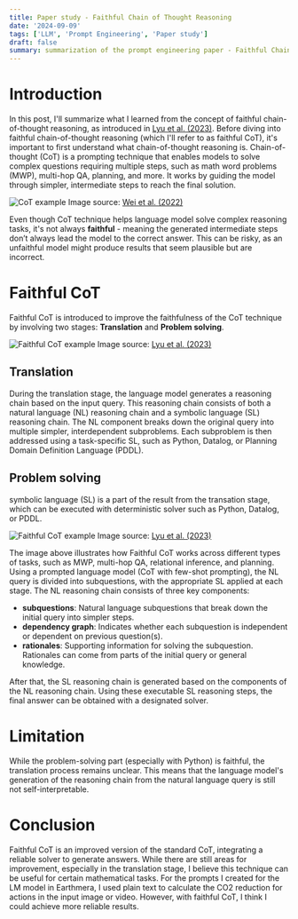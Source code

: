 ```yaml
---
title: Paper study - Faithful Chain of Thought Reasoning
date: '2024-09-09'
tags: ['LLM', 'Prompt Engineering', 'Paper study']
draft: false
summary: summarization of the prompt engineering paper - Faithful Chain of Thought Reasoning by Lyu et al.
---
```


# Introduction

In this post, I'll summarize what I learned from the concept of faithful chain-of-thought reasoning,
as introduced in [Lyu et al. (2023)](https://arxiv.org/abs/2301.13379). Before diving into faithful
chain-of-thought reasoning (which I'll refer to as faithful CoT), it's important to first
understand what chain-of-thought reasoning is. Chain-of-thought (CoT) is a prompting technique
that enables models to solve complex questions requiring multiple steps,
such as math word problems (MWP), multi-hop QA, planning, and more. It works by guiding the model through simpler,
intermediate steps to reach the final solution.

![CoT example](/static/images/blog/faithful-chain-of-thought-reasoning-paper-review/CoT-example.webp)
Image source: [Wei et al. (2022)](https://arxiv.org/abs/2201.11903)

Even though CoT technique helps language model solve complex reasoning tasks, it's not always **faithful** -
meaning the generated intermediate steps don’t always lead the model to the correct answer.
This can be risky, as an unfaithful model might produce results that seem plausible but are incorrect.

# Faithful CoT

Faithful CoT is introduced to improve the faithfulness of the CoT technique by involving two stages:
**Translation** and **Problem solving**.

![Faithful CoT example](/static/images/blog/faithful-chain-of-thought-reasoning-paper-review/Faithful-CoT.png)
Image source: [Lyu et al. (2023)](https://arxiv.org/abs/2301.13379)

## Translation

During the translation stage, the language model generates a reasoning chain based on the input query.
This reasoning chain consists of both a natural language (NL) reasoning chain and a symbolic language (SL) reasoning chain.
The NL component breaks down the original query into multiple simpler, interdependent subproblems.
Each subproblem is then addressed using a task-specific SL, such as Python, Datalog, or
Planning Domain Definition Language (PDDL).

## Problem solving

symbolic language (SL) is a part of the result from the transation stage, which can be executed with deterministic solver
such as Python, Datalog, or PDDL.

![Faithful CoT example](/static/images/blog/faithful-chain-of-thought-reasoning-paper-review/faithful-CoT-2.png)
Image source: [Lyu et al. (2023)](https://arxiv.org/abs/2301.13379)

The image above illustrates how Faithful CoT works across different types of tasks, such as MWP,
multi-hop QA, relational inference, and planning. Using a prompted language model (CoT with few-shot prompting),
the NL query is divided into subquestions, with the appropriate SL applied at each stage.
The NL reasoning chain consists of three key components:

- **subquestions**: Natural language subquestions that break down the initial query into simpler steps.
- **dependency graph**: Indicates whether each subquestion is independent or dependent on previous question(s).
- **rationales**: Supporting information for solving the subquestion. Rationales can come from parts of the initial query or general knowledge.

After that, the SL reasoning chain is generated based on the components of the NL reasoning chain.
Using these executable SL reasoning steps, the final answer can be obtained with a designated solver.

# Limitation

While the problem-solving part (especially with Python) is faithful, the translation process remains unclear.
This means that the language model's generation of the reasoning chain from the natural
language query is still not self-interpretable.

# Conclusion

Faithful CoT is an improved version of the standard CoT, integrating a reliable solver to generate answers.
While there are still areas for improvement, especially in the translation stage, I believe this technique can be useful
for certain mathematical tasks. For the prompts I created for the LM model in Earthmera,
I used plain text to calculate the CO2 reduction for actions in the input image or video.
However, with faithful CoT, I think I could achieve more reliable results.
